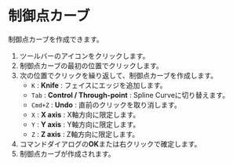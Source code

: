 
# 制御点カーブ

制御点カーブを作成できます。

<KinouGaiyou shortcut="" command="Control Point Curve" button="ツールバー" />


1. ツールバーのアイコンをクリックします。
2. 制御点カーブの最初の位置でクリックします。
3. 次の位置でクリックを繰り返して、制御点カーブを作成します。
   - `K` : **Knife** : フェイスにエッジを追加します。
   - `Tab` : **Control /  Through-point** : Spline Curveに切り替えます。
   - `Cmd+Z` : **Undo** : 直前のクリックを取り消します。
   - `X` : **X axis** : X軸方向に限定します。
   - `Y` : **Y axis** : Y軸方向に限定します。
   - `Z` : **Z axis** : Z軸方向に限定します。
4. コマンドダイアログの**OK**または右クリックで確定します。
5. 制御点カーブが作成されます。

